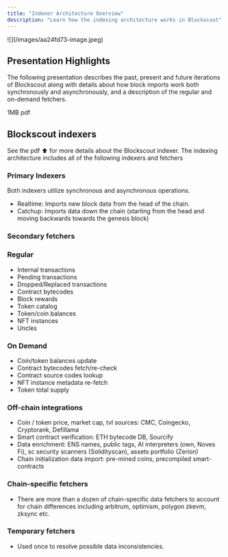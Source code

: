 ```yaml
---
title: "Indexer Architecture Overview"
description: "Learn how the indexing architecture works in Blockscout"
---
```


<Frame caption>
  ![](/images/aa24fd73-image.jpeg)
</Frame>

## Presentation Highlights

The following presentation describes the past, present and future iterations of Blockscout along with details about how block imports work both synchronously and asynchronously, and a description of the regular and on-demand fetchers.

<Card title="Blockscout Indexer Architecture Overview.pdf" icon="file-pdf" horizontal={false} href="https://blockscout-icons.s3.us-east-1.amazonaws.com/Blockscout+Indexer+Architecture+Overview.pdf">
  1MB pdf
</Card>

## Blockscout indexers

See the pdf ⬆️ for more details about the Blockscout indexer. The indexing architecture includes all of the following indexers and fetchers

### Primary Indexers

Both indexers utilize synchronous and asynchronous operations.

- Realtime: Imports new block data from the head of the chain.
- Catchup: Imports data down the chain (starting from the head and moving backwards towards the genesis block)

### Secondary fetchers

### Regular

- Internal transactions
- Pending transactions
- Dropped/Replaced transactions
- Contract bytecodes
- Block rewards
- Token catalog
- Token/coin balances
- NFT instances
- Uncles

### On Demand

- Coin/token balances update
- Contract bytecodes fetch/re-check
- Contract source codes lookup
- NFT instance metadata re-fetch
- Token total supply

### Off-chain integrations

- Coin / token price, market cap, tvl sources: CMC, Coingecko, Cryptorank, Defillama
- Smart contract verification: ETH bytecode DB, Sourcify
- Data enrichment: ENS names, public tags, AI interpreters (own, Noves Fi), sc security scanners (Solidityscan), assets portfolio (Zerion)
- Chain initialization data import: pre-mined coins, precompiled smart-contracts

### Chain-specific fetchers

- There are more than a dozen of chain-specific data fetchers to account for chain differences including arbitrum, optimism, polygon zkevm, zksync etc.

### Temporary fetchers

- Used once to resolve possible data inconsistencies.